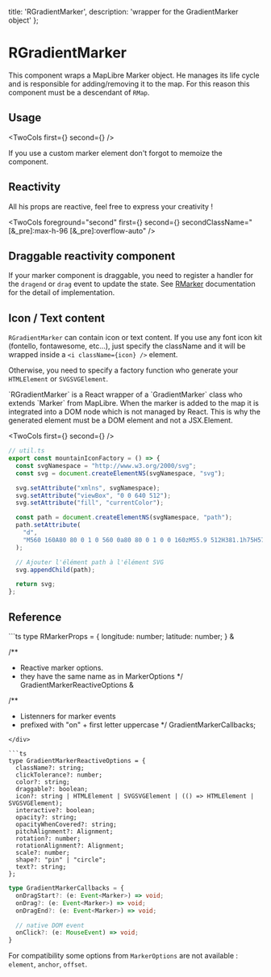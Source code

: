   title: 'RGradientMarker',
  description: 'wrapper for the GradientMarker object'
};


# RGradientMarker

This component wraps a MapLibre Marker object. He manages its life cycle and is
responsible for adding/removing it to the map. For this reason this component
must be a descendant of `RMap`.

## Usage


<TwoCols first={<ShikiContent html={basicCode} />} second={<Basic />} />

If you use a custom marker element don't forgot to memoize the component.


## Reactivity

All his props are reactive, feel free to express your creativity !


<TwoCols foreground="second" first={<Reactivity />} second={<ShikiContent html={reactivityCode} />} secondClassName="[&_pre]:max-h-96 [&_pre]:overflow-auto" />



## Draggable reactivity component

If your marker component is draggable, you need to register a handler for the `dragend` or `drag` event
to update the state. See [RMarker](/rmarker#draggable-controlled-component) documentation for the detail
of implementation.


## Icon / Text content

`RGradientMarker` can contain icon or text content. If you use any font icon kit (fontello, fontawesome,
etc...), just specify the className and it will be wrapped inside a `<i className={icon} />` element.

Otherwise, you need to specify a factory function who generate your `HTMLElement` or `SVGSVGElement`.

<Flash>
`RGradientMarker` is a React wrapper of a `GradientMarker` class who extends `Marker` from MapLibre. When the marker is added to the map it is integrated into a DOM node which is not managed
by React. This is why the generated element must be a DOM element and not a JSX.Element.
</Flash>


<TwoCols first={<ShikiContent html={iconTextCode} />} second={<IconText />} />

```ts
// util.ts
export const mountainIconFactory = () => {
  const svgNamespace = "http://www.w3.org/2000/svg";
  const svg = document.createElementNS(svgNamespace, "svg");

  svg.setAttribute("xmlns", svgNamespace);
  svg.setAttribute("viewBox", "0 0 640 512");
  svg.setAttribute("fill", "currentColor");

  const path = document.createElementNS(svgNamespace, "path");
  path.setAttribute(
    "d",
    "M560 160A80 80 0 1 0 560 0a80 80 0 1 0 0 160zM55.9 512H381.1h75H578.9c33.8 0 61.1-27.4 61.1-61.1c0-11.2-3.1-22.2-8.9-31.8l-132-216.3C495 196.1 487.8 192 480 192s-15 4.1-19.1 10.7l-48.2 79L286.8 81c-6.6-10.6-18.3-17-30.8-17s-24.1 6.4-30.8 17L8.6 426.4C3 435.3 0 445.6 0 456.1C0 487 25 512 55.9 512z",
  );

  // Ajouter l'élément path à l'élément SVG
  svg.appendChild(path);

  return svg;
};
```

## Reference

<div className="grid grid-cols-1 lg:grid-cols-2 gap-4 my-4">
<div className="row-span-2">
```ts
type RMarkerProps =
  {
    longitude: number;
    latitude: number;
  } &



  /**
   * Reactive marker options.
   * they have the same name as in MarkerOptions
   */
  GradientMarkerReactiveOptions &




  /**
   * Listenners for marker events
   * prefixed with "on" + first letter uppercase
   */
  GradientMarkerCallbacks;

```
</div>

```ts
type GradientMarkerReactiveOptions = {
  className?: string;
  clickTolerance?: number;
  color?: string;
  draggable?: boolean;
  icon?: string | HTMLElement | SVGSVGElement | (() => HTMLElement | SVGSVGElement);
  interactive?: boolean;
  opacity?: string;
  opacityWhenCovered?: string;
  pitchAlignment?: Alignment;
  rotation?: number;
  rotationAlignment?: Alignment;
  scale?: number;
  shape?: "pin" | "circle";
  text?: string;
};
```

```ts
type GradientMarkerCallbacks = {
  onDragStart?: (e: Event<Marker>) => void;
  onDrag?: (e: Event<Marker>) => void;
  onDragEnd?: (e: Event<Marker>) => void;

  // native DOM event
  onClick?: (e: MouseEvent) => void;
}

```
</div>


For compatibility some options from `MarkerOptions` are not
available : `element`, `anchor`, `offset`.